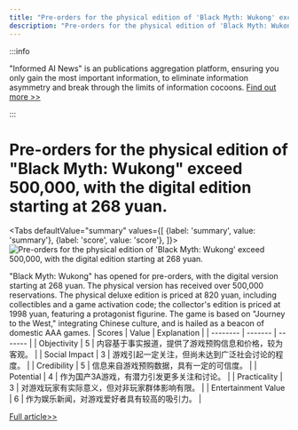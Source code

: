 ```yaml
---
title: "Pre-orders for the physical edition of 'Black Myth: Wukong' exceed 500,000, with the digital edition starting at 268 yuan."
description: "Pre-orders for the physical edition of 'Black Myth: Wukong' exceed 500,000, with the digital edition starting at 268 yuan."
---
```



:::info

"Informed AI News" is an publications aggregation platform, ensuring you only gain the most important information, to eliminate information asymmetry and break through the limits of information cocoons.  [Find out more >>](/docs/guides)

:::

# Pre-orders for the physical edition of "Black Myth: Wukong" exceed 500,000, with the digital edition starting at 268 yuan.


<Tabs
	defaultValue="summary"
	values={[
	{label: 'summary', value: 'summary'},
	{label: 'score', value: 'score'},
]}>
<TabItem value="summary">
<img
  src="https://image.informedainews.com/2024/06/Ent-edp-1717983519-0.jpg"
  alt="Pre-orders for the physical edition of 'Black Myth: Wukong' exceed 500,000, with the digital edition starting at 268 yuan."
/>


"Black Myth: Wukong" has opened for pre-orders, with the digital version starting at 268 yuan. The physical version has received over 500,000 reservations. The physical deluxe edition is priced at 820 yuan, including collectibles and a game activation code; the collector's edition is priced at 1998 yuan, featuring a protagonist figurine. The game is based on "Journey to the West," integrating Chinese culture, and is hailed as a beacon of domestic AAA games.
</TabItem>
<TabItem value="score">
	| Scores     | Value   | Explanation |
	| -------- | ------- | ------- |
	| Objectivity  | 5    | 内容基于事实报道，提供了游戏预购信息和价格，较为客观。    |
	| Social Impact | 3     | 游戏引起一定关注，但尚未达到广泛社会讨论的程度。    |
	| Credibility    | 5    | 信息来自游戏预购数据，具有一定的可信度。    |
	| Potential    | 4    | 作为国产3A游戏，有潜力引发更多关注和讨论。    |
	| Practicality    | 3    | 对游戏玩家有实际意义，但对非玩家群体影响有限。    |
	| Entertainment Value    | 6    | 作为娱乐新闻，对游戏爱好者具有较高的吸引力。    |
</TabItem>
</Tabs>

[Full article>>](https://www.cnbeta.com.tw/articles/game/1434112.htm)
